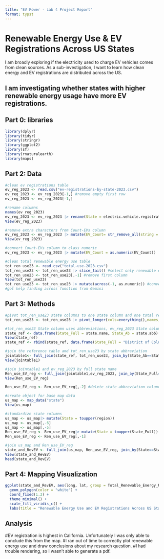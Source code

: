 ```yaml
---
title: "EV Power - Lab 4 Project Report"
format: typst
---
```


# Renewable Energy Use & EV Registrations Across US States

I am broadly exploring if the electricity used to charge EV vehicles comes from clean sources. As a sub-investigation, I want to learn how clean energy and EV registrations are distributed across the US.

## I am investigating whether states with higher renewable energy usage have more EV registrations.

## **Part 0: libraries**

```r
library(dplyr)
library(tidyr)
library(stringr)
library(ggplot2)
library(sf)
library(rnaturalearth)
library(maps)
```

## **Part 2: Data**

```r
#clean ev registrations table
ev_reg_2023 <- read.csv("ev-registrations-by-state-2023.csv")
ev_reg_2023 <- ev_reg_2023[-1,] #remove empty first row
ev_reg_2023 <- ev_reg_2023[-1,] 

#rename columns
names(ev_reg_2023)
ev_reg_2023 <- ev_reg_2023 |> rename(State = electric.vehicle.registrations_by_state..2023., EV_Count =X)
View(ev_reg_2023)

#remove extra characters from Count-EVs column 
ev_reg_2023 <- ev_reg_2023 |> mutate(EV_Count= str_remove_all(string = EV_Count, pattern = "#|~|EVs") )
View(ev_reg_2023)

#convert Count-EVs column to class numeric 
ev_reg_2023 <- ev_reg_2023 |> mutate(EV_Count = as.numeric(EV_Count))

#clean total renewable energy use table 
tot_ren_use23 <- read.csv("total-use-2023.csv")
tot_ren_use23 <- tot_ren_use23 |> slice_tail() #select only renewable energy row 
tot_ren_use23 <- tot_ren_use23[,-1] #remove first column
View(tot_ren_use23)
tot_ren_use23 <- tot_ren_use23 |> mutate(across(-1, as.numeric)) #convert all state columns to dbl (same as count-EV), although not certain I needed to do that
#got help finding across function from Gemini
```

## **Part 3: Methods**

```r
#pivot tot_ren_use23 state columns to one state column and one total renewable energy column
tot_ren_use23 <- tot_ren_use23 |> pivot_longer(cols=everything(),names_to = "State", values_to = "Total_Renewable_Energy_Use")

#tot_ren_use23 State column uses abbreviations, ev_reg_2023 State column uses the full state name. With the help of Gemini, I made a reference table to use for joining
state_ref <- data.frame(State_Full = state.name, State_Ab = state.abb)
View(state_ref)
state_ref <- rbind(state_ref, data.frame(State_Full = "District of Columbia", State_Ab= "DC"))

#join the reference table and tot_ren_use23 by state abbreviation
jointable1<- full_join(state_ref, tot_ren_use23, join_by(State_Ab==State))
View(jointable1)

#join jointable1 and ev_reg_2023 by full state name 
Ren_use_EV_reg <- full_join(jointable1,ev_reg_2023, join_by(State_Full==State))
View(Ren_use_EV_reg)

Ren_use_EV_reg <- Ren_use_EV_reg[,-2] #delete state abbreviation column

#create object for base map data
us_map <- map_data("state")
View(us_map)

#standardize state columns 
us_map <- us_map|> mutate(State = toupper(region))
us_map <- us_map[,-6]
us_map <- us_map[,-5]
Ren_use_EV_reg <- Ren_use_EV_reg|> mutate(State = toupper(State_Full))
Ren_use_EV_reg <- Ren_use_EV_reg[,-1]

#join us_map and Ren_use_EV_reg 
state_and_RevEV <- full_join(us_map, Ren_use_EV_reg, join_by(State==State))
View(state_and_RevEV)
head(state_and_RevEV)
```

## **Part 4: Mapping Visualization**

```r
ggplot(state_and_RevEV, aes(long, lat, group = Total_Renewable_Energy_Use, fill = EV_Count)) +
  geom_polygon(color = "white") +
  coord_fixed(1.3) +
  theme_minimal() +
  scale_fill_viridis_c() +
  labs(title = "Renewable Energy Use and EV Registrations Across US States")
```

## Analysis
#EV registration is highest in California. Unfortunately I was only able to conclude this from the map. 
#I ran out of time to correctly plot renewable energy use and draw conclusions about my research question. 
#I had trouble rendering, so I wasn't able to generate a pdf. 